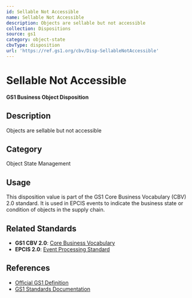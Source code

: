 ```yaml
---
id: Sellable Not Accessible
name: Sellable Not Accessible
description: Objects are sellable but not accessible
collection: Dispositions
source: gs1
category: object-state
cbvType: disposition
url: 'https://ref.gs1.org/cbv/Disp-SellableNotAccessible'
---
```

# Sellable Not Accessible

**GS1 Business Object Disposition**

## Description

Objects are sellable but not accessible

## Category

Object State Management

## Usage

This disposition value is part of the GS1 Core Business Vocabulary (CBV) 2.0 standard. It is used in EPCIS events to indicate the business state or condition of objects in the supply chain.

## Related Standards

- **GS1 CBV 2.0**: [Core Business Vocabulary](https://ref.gs1.org/standards/cbv/)
- **EPCIS 2.0**: [Event Processing Standard](https://ref.gs1.org/standards/epcis/)

## References

- [Official GS1 Definition](https://ref.gs1.org/cbv/Disp-SellableNotAccessible)
- [GS1 Standards Documentation](https://www.gs1.org/standards)
